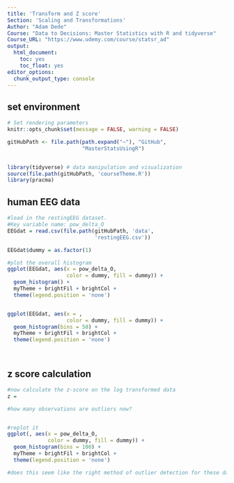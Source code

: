 ```yaml
---
title: 'Transform and Z score'
Section: 'Scaling and Transformations'
Author: "Adam Dede"
Course: "Data to Decisions: Master Statistics with R and tidyverse"
Course_URL: "https://www.udemy.com/course/statsr_ad" 
output:
  html_document:
    toc: yes
    toc_float: yes
editor_options:
  chunk_output_type: console
---
```



## set environment

```r

# Set rendering parameters
knitr::opts_chunk$set(message = FALSE, warning = FALSE)

gitHubPath <- file.path(path.expand("~"), "GitHub", 
                        "MasterStatsUsingR")


library(tidyverse) # data manipulation and visualization
source(file.path(gitHubPath, 'courseTheme.R'))
library(pracma)

```
## human EEG data 

```r
#load in the restingEEG dataset. 
#Key variable name: pow_delta_O
EEGdat = read.csv(file.path(gitHubPath, 'data',
                            'restingEEG.csv'))

EEGdat$dummy = as.factor(1) 

#plot the overall histogram 
ggplot(EEGdat, aes(x = pow_delta_O, 
                   color = dummy, fill = dummy)) + 
  geom_histogram() + 
  myTheme + brightFil + brightCol +
  theme(legend.position = 'none')


ggplot(EEGdat, aes(x = , 
                   color = dummy, fill = dummy)) + 
  geom_histogram(bins = 50) + 
  myTheme + brightFil + brightCol +
  theme(legend.position = 'none')




```

## z score calculation  

```r

#now calculate the z-score on the log transformed data
z = 

#how many observations are outliers now? 


#replot it
ggplot(, aes(x = pow_delta_O, 
             color = dummy, fill = dummy)) + 
  geom_histogram(bins = 100) + 
  myTheme + brightFil + brightCol +
  theme(legend.position = 'none')

#does this seem like the right method of outlier detection for these data? 

```


